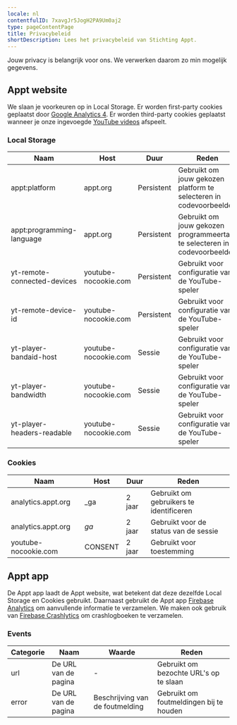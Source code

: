 ```yaml
---
locale: nl
contentfulID: 7xavgJr5JogH2PA9Um0aj2
type: pageContentPage
title: Privacybeleid
shortDescription: Lees het privacybeleid van Stichting Appt.
---
```


Jouw privacy is belangrijk voor ons. We verwerken daarom zo min mogelijk gegevens.

## Appt website

We slaan je voorkeuren op in Local Storage. Er worden first-party cookies geplaatst door [Google Analytics 4](https://support.google.com/analytics/answer/12017362?hl=en). Er worden third-party cookies geplaatst wanneer je onze ingevoegde [YouTube videos](https://policies.google.com/technologies/cookies?hl=en) afspeelt.

### Local Storage

| Naam | Host | Duur | Reden |
| --- | --- | --- | --- |
| appt:platform | appt.org | Persistent | Gebruikt om jouw gekozen platform te selecteren in codevoorbeelden |
| appt:programming-language | appt.org | Persistent | Gebruikt om jouw gekozen programmeertaal te selecteren in codevoorbeelden |
| yt-remote-connected-devices | youtube-nocookie.com | Persistent | Gebruikt voor configuratie van de YouTube-speler |
| yt-remote-device-id | youtube-nocookie.com | Persistent | Gebruikt voor configuratie van de YouTube-speler |
| yt-player-bandaid-host | youtube-nocookie.com | Sessie | Gebruikt voor configuratie van de YouTube-speler |
| yt-player-bandwidth | youtube-nocookie.com | Sessie | Gebruikt voor configuratie van de YouTube-speler |
| yt-player-headers-readable | youtube-nocookie.com | Sessie | Gebruikt voor configuratie van de YouTube-speler |

### Cookies

| Naam | Host | Duur | Reden |
| --- | --- | --- | --- |
| analytics.appt.org | _ga | 2 jaar | Gebruikt om gebruikers te identificeren |
| analytics.appt.org | _ga_<container-id> | 2 jaar | Gebruikt voor de status van de sessie |
| youtube-nocookie.com | CONSENT | 2 jaar | Gebruikt voor toestemming |

## Appt app

De Appt app laadt de Appt website, wat betekent dat deze dezelfde Local Storage en Cookies gebruikt. Daarnaast gebruikt de Appt app [Firebase Analytics](https://firebase.google.com/docs/analytics) om aanvullende informatie te verzamelen. We maken ook gebruik van [Firebase Crashlytics](https://firebase.google.com/docs/crashlytics) om crashlogboeken te verzamelen.

### Events

| Categorie | Naam | Waarde | Reden |
| --- | --- | --- | --- |
| url | De URL van de pagina | - | Gebruikt om bezochte URL's op te slaan |
| error | De URL van de pagina | Beschrijving van de foutmelding | Gebruikt om foutmeldingen bij te houden |